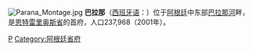 [[File:Parana_Montage.jpg|thumb]]
{{coord|31|44|S|60|32|W|display=title}}
{{otheruses}}
'''巴拉那'''（[[西班牙语|西班牙语]]：'''{{lang|es|Paraná}}'''）位于[[阿根廷|阿根廷]]中东部[[巴拉那河|巴拉那河]]畔，是[[恩特雷里奥斯省|恩特雷里奥斯省]]的首府，人口237,968（2001年）。

{{Authority control}}
{{southAm-geo-stub}}

[[Category:阿根廷城市|P]]
[[Category:阿根廷省府|Category:阿根廷省府]]